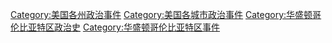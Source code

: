 [[Category:美国各州政治事件|Category:美国各州政治事件]]
[[Category:美国各城市政治事件|Category:美国各城市政治事件]]
[[Category:华盛顿哥伦比亚特区政治史|Category:华盛顿哥伦比亚特区政治史]]
[[Category:华盛顿哥伦比亚特区事件|Category:华盛顿哥伦比亚特区事件]]